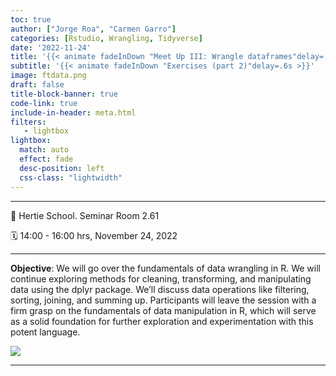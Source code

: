```yaml
---
toc: true
author: ["Jorge Roa", "Carmen Garro"]
categories: [Rstudio, Wrangling, Tidyverse]
date: '2022-11-24'
title: '{{< animate fadeInDown "Meet Up III: Wrangle dataframes"delay=.6s >}}'
subtitle: '{{< animate fadeInDown "Exercises (part 2)"delay=.6s >}}'
image: ftdata.png
draft: false
title-block-banner: true
code-link: true
include-in-header: meta.html
filters:
   - lightbox
lightbox: 
  match: auto
  effect: fade
  desc-position: left
  css-class: "lightwidth"
---
```


------------------------------------------------------------------------

📍 Hertie School. Seminar Room 2.61

🗓 14:00 - 16:00 hrs, November 24, 2022

------------------------------------------------------------------------

**Objective**: We will go over the fundamentals of data wrangling in R. We will continue exploring methods for cleaning, transforming, and manipulating data using the dplyr package. We'll discuss data operations like filtering, sorting, joining, and summing up. Participants will leave the session with a firm grasp on the fundamentals of data manipulation in R, which will serve as a solid foundation for further exploration and experimentation with this potent language.

![](3_session.png)

------------------------------------------------------------------------
